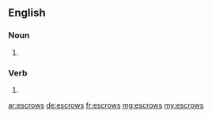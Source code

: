 ==English==

===Noun===
{{head|en|noun plural form}}

# {{plural of|escrow|lang=en}}

===Verb===
{{head|en|verb form}}

# {{en-third-person singular of|escrow}}

[[ar:escrows]]
[[de:escrows]]
[[fr:escrows]]
[[mg:escrows]]
[[my:escrows]]